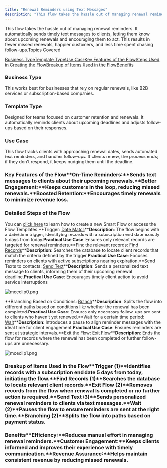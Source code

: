 ```yaml
---
title: "Renewal Reminders using Text Messages"
description: "This flow takes the hassle out of managing renewal reminders. It automatically sends timely text messages to clients, letting them know about upcoming..."
---
```


This flow takes the hassle out of managing renewal reminders. It automatically sends timely text messages to clients, letting them know about upcoming renewals and encouraging them to act. This results in fewer missed renewals, happier customers, and less time spent chasing follow-ups.Topics Covered

[Business Type](https://support.salesmate.io/hc/en-us/articles/42344042725785-Renewal-Reminders-using-Text-Messages#h_01JHR927DFJGRWCPBAEHG4YJ5V)[Template Type](https://support.salesmate.io/hc/en-us/articles/42344042725785-Renewal-Reminders-using-Text-Messages#h_01JHR927DFZM7JBEKSED1GME80)[Use Case](https://support.salesmate.io/hc/en-us/articles/42344042725785-Renewal-Reminders-using-Text-Messages#h_01JHR927DFDHTGV8S7DZHDRPVG)[Key Features of the Flow](https://support.salesmate.io/hc/en-us/articles/42344042725785-Renewal-Reminders-using-Text-Messages#h_01JHR927DFKAW3FVNQ6X1132CQ)[Steps Used in Creating the Flow](https://support.salesmate.io/hc/en-us/articles/42344042725785-Renewal-Reminders-using-Text-Messages#h_01JHR927DFRBH32C3GWZHSQE64)[Breakup of Items Used in the Flow](https://support.salesmate.io/hc/en-us/articles/42344042725785-Renewal-Reminders-using-Text-Messages#h_01JHR927DFRQX2MV5JHHZ1HGH7)[Benefits](https://support.salesmate.io/hc/en-us/articles/42344042725785-Renewal-Reminders-using-Text-Messages#h_01JHR927DFB0Q7SC8A6A9ZW5VG)

### Business Type

This works best for businesses that rely on regular renewals, like B2B services or subscription-based companies.

### Template Type

Designed for teams focused on customer retention and renewals. It automatically reminds clients about upcoming deadlines and adjusts follow-ups based on their responses.

### Use Case

This flow tracks clients with approaching renewal dates, sends automated text reminders, and handles follow-ups. If clients renew, the process ends; if they don’t respond, it keeps nudging them until the deadline.

### Key Features of the Flow**On-Time Reminders:**Sends text messages to clients about their upcoming renewals.**Better Engagement:**Keeps customers in the loop, reducing missed renewals.**Boosted Retention:**Encourages timely renewals to minimize revenue loss.

### Detailed Steps of the Flow

You can [click here](https://support.salesmate.io/hc/en-us/articles/36752706603929-How-to-Create-New-Smart-Flow) to learn how to create a new Smart Flow or access the Flow Templates.**Trigger: [Date Match](https://support.salesmate.io/hc/en-us/articles/37775415806105-Date-Match)****Description**: The flow begins with a date/time trigger, identifying records with a subscription end date exactly 5 days from today.**Practical Use Case**: Ensures only relevant records are targeted for renewal reminders.**Find the relevant records: [Find Records](https://support.salesmate.io/hc/en-us/articles/38138036610201-Find-Records)****Description**: Searches the database to locate client records that match the criteria defined by the trigger.**Practical Use Case**: Focuses reminders on clients with active subscriptions nearing expiration.**Send Texts to contacts: [Send Text](https://support.salesmate.io/hc/en-us/articles/38138168474905-Send-Text)****Description**: Sends a personalized text message to clients, informing them of their upcoming renewal deadline.**Practical Use Case**: Encourages timely client action to avoid service interruptions

![mceclip0.png](./images/mceclip0-12.png)

**Branching Based on Conditions: [Branch](https://support.salesmate.io/hc/en-us/articles/37780627045657-Branch)****Description**: Splits the flow into different paths based on conditions like whether the renewal has been completed.**Practical Use Case**: Ensures only necessary follow-ups are sent to clients who haven’t yet renewed.**Wait for a certain time period: [Wait](https://support.salesmate.io/hc/en-us/articles/38138356545433-Wait)****Description**: Introduces a pause to align reminder messages with the ideal time for client engagement.**Practical Use Case**: Ensures reminders are sent at strategic intervals.**Exit the Flow: [Exit Flow](https://support.salesmate.io/hc/en-us/articles/38138458679577-Exit-Flow)****Description**: Ends the flow for records where the renewal has been completed or further follow-ups are unnecessary.

![mceclip1.png](./images/mceclip1-10.png)

### Breakup of Items Used in the Flow**Trigger (1)**Identifies records with a subscription end date 5 days from today, initiating the flow.**Find Records (1)**Searches the database to locate relevant client records.**Exit Flow (2)**Removes records from the flow when renewal is completed or no further action is required.**Send Text (3)**Sends personalized renewal reminders to clients via text messages.**Wait (2)**Pauses the flow to ensure reminders are sent at the right time.**Branching (2)**Splits the flow into paths based on payment status.

### Benefits**Efficiency:**Reduces manual effort in managing renewal reminders.**Customer Engagement:**Keeps clients informed and improves their experience with timely communication.**Revenue Assurance:**Helps maintain consistent revenue by reducing missed renewals.
